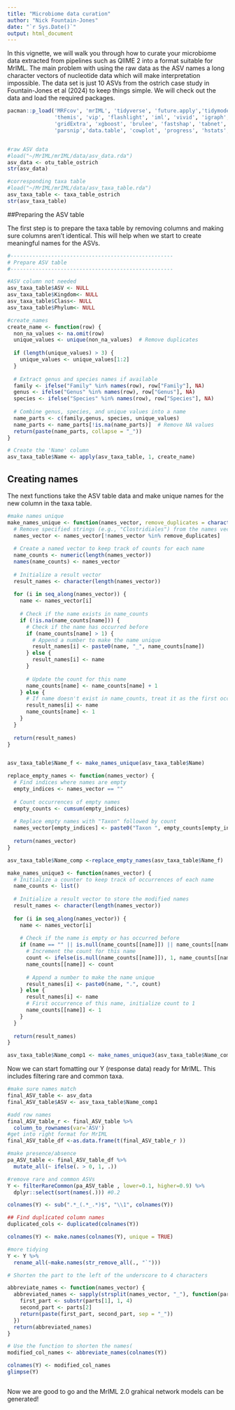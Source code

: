 ```yaml
---
title: "Microbiome data curation"
author: "Nick Fountain-Jones"
date: "`r Sys.Date()`"
output: html_document
---
```

In this vignette, we will walk you through how to curate your microbiome data extracted from pipelines such as QIIME 2 into a format suitable for MrIML. The main problem with using the raw data as the ASV names a long character vectors of nucleotide data which will make interpretation impossible. The data set is just 10 ASVs from the ostrich case study in Fountain-Jones et al (2024) to keep things simple. We will check out the data and load the required packages.

```r
pacman::p_load('MRFcov', 'mrIML', 'tidyverse', 'future.apply','tidymodels', 'finetune',
               'themis', 'vip', 'flashlight', 'iml', 'vivid', 'igraph', 'ggnetwork', 'network',
               'gridExtra', 'xgboost', 'brulee', 'fastshap', 'tabnet', 'bonsai',
               'parsnip','data.table', 'cowplot', 'progress', 'hstats', 'geosphere')


#raw ASV data
#load("~/MrIML/mrIML/data/asv_data.rda")
asv_data <- otu_table_ostrich
str(asv_data)

#corresponding taxa table
#load("~/MrIML/mrIML/data/asv_taxa_table.rda")
asv_taxa_table <- taxa_table_ostrich
str(asv_taxa_table)
```

##Preparing the ASV table

The first step is to prepare the taxa table by removing columns and making sure columns aren't identical. This will help when we start to create meaningful names for the ASVs.

```r
#----------------------------------------------------
# Prepare ASV table
#----------------------------------------------------

#ASV column not needed
asv_taxa_table$ASV <- NULL
asv_taxa_table$Kingdom<- NULL
asv_taxa_table$Class<- NULL
asv_taxa_table$Phylum<- NULL

#create_names
create_name <- function(row) {
  non_na_values <- na.omit(row)
  unique_values <- unique(non_na_values)  # Remove duplicates
  
  if (length(unique_values) > 3) {
    unique_values <- unique_values[1:2]
  }
  
  # Extract genus and species names if available
  family <- ifelse("Family" %in% names(row), row["Family"], NA)
  genus <- ifelse("Genus" %in% names(row), row["Genus"], NA)
  species <- ifelse("Species" %in% names(row), row["Species"], NA)
  
  # Combine genus, species, and unique values into a name
  name_parts <- c(family,genus, species, unique_values)
  name_parts <- name_parts[!is.na(name_parts)]  # Remove NA values
  return(paste(name_parts, collapse = "_"))
}

# Create the 'Name' column
asv_taxa_table$Name <- apply(asv_taxa_table, 1, create_name)

```

## Creating names

The next functions take the ASV table data and make unique names for the new column in the taxa table.

```r
#make names unique
make_names_unique <- function(names_vector, remove_duplicates = character(0)) {
  # Remove specified strings (e.g., "Clostridiales") from the names vector
  names_vector <- names_vector[!names_vector %in% remove_duplicates]
  
  # Create a named vector to keep track of counts for each name
  name_counts <- numeric(length(names_vector))
  names(name_counts) <- names_vector
  
  # Initialize a result vector
  result_names <- character(length(names_vector))
  
  for (i in seq_along(names_vector)) {
    name <- names_vector[i]
    
    # Check if the name exists in name_counts
    if (!is.na(name_counts[name])) {
      # Check if the name has occurred before
      if (name_counts[name] > 1) {
        # Append a number to make the name unique
        result_names[i] <- paste0(name, "_", name_counts[name])
      } else {
        result_names[i] <- name
      }
      
      # Update the count for this name
      name_counts[name] <- name_counts[name] + 1
    } else {
      # If name doesn't exist in name_counts, treat it as the first occurrence
      result_names[i] <- name
      name_counts[name] <- 1
    }
  }
  
  return(result_names)
}


asv_taxa_table$Name_f <- make_names_unique(asv_taxa_table$Name)

replace_empty_names <- function(names_vector) {
  # Find indices where names are empty
  empty_indices <- names_vector == ""
  
  # Count occurrences of empty names
  empty_counts <- cumsum(empty_indices)
  
  # Replace empty names with "Taxon" followed by count
  names_vector[empty_indices] <- paste0("Taxon ", empty_counts[empty_indices])
  
  return(names_vector)
}

asv_taxa_table$Name_comp <-replace_empty_names(asv_taxa_table$Name_f)

make_names_unique3 <- function(names_vector) {
  # Initialize a counter to keep track of occurrences of each name
  name_counts <- list()
  
  # Initialize a result vector to store the modified names
  result_names <- character(length(names_vector))
  
  for (i in seq_along(names_vector)) {
    name <- names_vector[i]
    
    # Check if the name is empty or has occurred before
    if (name == "" || is.null(name_counts[[name]]) || name_counts[[name]] > 0) {
      # Increment the count for this name
      count <- ifelse(is.null(name_counts[[name]]), 1, name_counts[[name]] + 1)
      name_counts[[name]] <- count
      
      # Append a number to make the name unique
      result_names[i] <- paste0(name, ".", count)
    } else {
      result_names[i] <- name
      # First occurrence of this name, initialize count to 1
      name_counts[[name]] <- 1
    }
  }
  
  return(result_names)
}

asv_taxa_table$Name_comp1 <- make_names_unique3(asv_taxa_table$Name_comp)
```


Now we can start fomatting our Y (response data) ready for MrIML. This includes filtering rare and common taxa.

```r

#make sure names match
final_ASV_table <- asv_data
final_ASV_table$ASV <- asv_taxa_table$Name_comp1 

#add row names
final_ASV_table_r <- final_ASV_table %>% 
  column_to_rownames(var='ASV')
#get into right format for MrIML
final_ASV_table_df <-as.data.frame(t(final_ASV_table_r ))

#make presence/absence
pa_ASV_table <- final_ASV_table_df %>% 
  mutate_all(~ ifelse(. > 0, 1, .))

#remove rare and common ASVs
Y <- filterRareCommon(pa_ASV_table , lower=0.1, higher=0.9) %>% 
  dplyr::select(sort(names(.))) #0.2

colnames(Y) <- sub(".*_(.*_.*)$", "\\1", colnames(Y))

## Find duplicated column names
duplicated_cols <- duplicated(colnames(Y))

colnames(Y) <- make.names(colnames(Y), unique = TRUE)

#more tidying
Y <- Y %>% 
  rename_all(~make.names(str_remove_all(., "`")))

# Shorten the part to the left of the underscore to 4 characters

abbreviate_names <- function(names_vector) {
  abbreviated_names <- sapply(strsplit(names_vector, "_"), function(parts) {
    first_part <- substr(parts[1], 1, 4)
    second_part <- parts[2]
    return(paste(first_part, second_part, sep = "_"))
  })
  return(abbreviated_names)
}

# Use the function to shorten the names(
modified_col_names <- abbreviate_names(colnames(Y))

colnames(Y) <- modified_col_names
glimpse(Y)



```

Now we are good to go and the MrIML 2.0 grahical network models can be generated!


